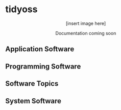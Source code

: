 # tidyoss

<center>
[insert image here]

Documentation coming soon
</center>



## Application Software

## Programming Software 

## Software Topics 

## System Software 

